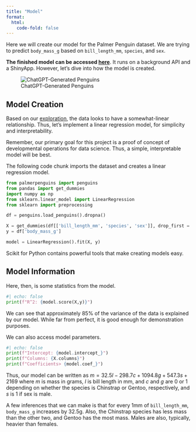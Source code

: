 ```yaml
---
title: "Model"
format:
  html:
    code-fold: false
---
```


Here we will create our model for the Palmer Penguin dataset.  We are trying to predict `body_mass_g` based on `bill_length_mm`, `species`, and `sex`.  

**The finished model can be accessed [here](http://{{< var apphost >}}:8090){target="_blank"}**.  It runs on a background API and a ShinyApp.  However, let's dive into how the model is created.

![ChatGPT-Generated Penguins](gpt-penguins3.png)

## Model Creation

Based on our [exploration](eda-basic.qmd), the data looks to have a somewhat-linear relationship.  Thus, let's implement a linear regression model, for simplicity and interpretability.

Remember, our primary goal for this project is a proof of concept of developmental operations for data science.  Thus, a simple, interpretable model will be best.

The following code chunk imports the dataset and creates a linear regression model.

```python
from palmerpenguins import penguins
from pandas import get_dummies
import numpy as np
from sklearn.linear_model import LinearRegression
from sklearn import preprocessing

df = penguins.load_penguins().dropna()

X = get_dummies(df[['bill_length_mm', 'species', 'sex']], drop_first = True)
y = df['body_mass_g']

model = LinearRegression().fit(X, y)
```

Scikit for Python contains powerful tools that make creating models easy.

## Model Information

Here, then, is some statistics from the model.

```python
#| echo: false
print(f"R^2: {model.score(X,y)}")
```

We can see that approximately 85% of the variance of the data is explained by our model.  While far from perfect, it is good enough for demonstration purposes.

We can also access model parameters.

```python
#| echo: false
print(f"Intercept: {model.intercept_}")
print(f"Columns: {X.columns}")
print(f"Coefficients> {model.coef_}")
```

Thus, our model can be written as $m = 32.5 l -298.7 c + 1094.8 g + 547.3 s + 2169$ where $m$ is mass in grams, $l$ is bill length in mm, and $c$ and $g$ are 0 or 1 depending on whether the species is Chinstrap or Gentoo, respectively, and $s$ is 1 if sex is male.

A few inferences that we can make is that for every 1mm of `bill_length_mm`, `body_mass_g` increases by 32.5g.  Also, the Chinstrap species has less mass than the other two, and Gentoo has the most mass.  Males are also, typically, heavier than females.
